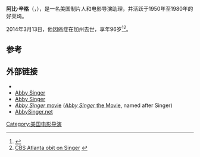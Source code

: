 '''阿比·辛格'''（{{lang-en|Abner E. "Abby" Singer}}，{{bd|1917年|12月8日|2014年|3月13日|catIdx=Singer}}），是一名美国制片人和电影导演助理，并活跃于1950年至1980年的好莱坞。

2014年3月13日，他因癌症在加州去世，享年96岁<ref>{{Cite web |url=http://www.latimes.com/obituaries/la-me-passings-20140314,0,7327292.story#axzz2vuePtH8a |title=PASSINGS: Abby Singer - latimes.com |accessdate=2014-03-14 |archive-date=2014-04-24 |archive-url=https://web.archive.org/web/20140424172948/http://www.latimes.com/obituaries/la-me-passings-20140314%2C0%2C7327292.story#axzz2vuePtH8a |dead-url=no }}</ref><ref>[http://www.cbsatlanta.com/story/24968510/film-set-legend-abby-singer-dies-in-california CBS Atlanta obit on Singer] {{webarchive|url=https://web.archive.org/web/20140314073102/http://www.cbsatlanta.com/story/24968510/film-set-legend-abby-singer-dies-in-california |date=2014-03-14 }}</ref>。

==参考==
{{Reflist}}

==外部链接==
*{{IMDB name|id=0801879}}
*[https://archive.is/20130126011836/http://www.hollywood.com/celebs/detail/id/1533504 Abby Singer]
*[https://web.archive.org/web/20081205220510/http://www.dga.org/news/v26_6/feat_abbysinger.php3 Abby Singer]
*[https://web.archive.org/web/20071020195327/http://www.abbysingermovie.com/ ''Abby Singer'' movie] ([[Abby_Singer_(film)|''Abby Singer'' the Movie]], named after Singer)
*[https://web.archive.org/web/20070306081415/http://www.abbysinger.net/ AbbySinger.net]
{{DEFAULTSORT:Singer, Abby}}

[[Category:美国电影导演|Category:美国电影导演]]